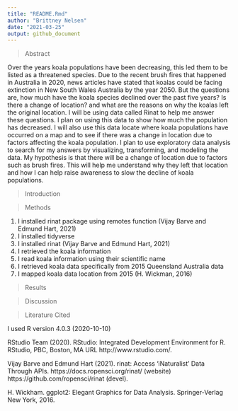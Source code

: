 ```yaml
---
title: "README.Rmd"
author: "Brittney Nelsen"
date: "2021-03-25"
output: github_document
---
```


>Abstract

Over the years koala populations have been decreasing, this led them to be listed as a threatened species. Due to the recent brush fires that happened in Australia in 2020, news articles have stated that koalas could be facing extinction in New South Wales Australia by the year 2050. But the questions are, how much have the koala species declined over the past five years? Is there a change of location? and what are the reasons on why the koalas left the original location. I will be using data called Rinat to help me answer these questions. I plan on using this data to show how much the population has decreased. I will also use this data locate where koala populations have occurred on a map and to see if there was a change in location due to factors affecting the koala population. I plan to use exploratory data analysis to search for my answers by visualizing, transforming, and modeling the data. My hypothesis is that there will be a change of location due to factors such as brush fires. This will help me understand why they left that location and how I can help raise awareness to slow the decline of koala populations.

>Introduction


>Methods

1. I installed rinat package using remotes function (Vijay Barve and Edmund Hart, 2021)
2. I installed tidyverse
3. I installed rinat (Vijay Barve and Edmund Hart, 2021)
4. I retrieved the koala information
5. I read koala information using their scientific name
6. I retrieved koala data specifically from 2015 Queensland Australia data
7. I mapped koala data location from 2015 (H. Wickman, 2016)

>Results


>Discussion


>Literature Cited

I used R version 4.0.3 (2020-10-10)

RStudio Team (2020). RStudio: Integrated Development Environment for R. RStudio, PBC,
  Boston, MA URL http://www.rstudio.com/.

Vijay Barve and Edmund Hart (2021). rinat: Access 'iNaturalist' Data Through APIs.
  https://docs.ropensci.org/rinat/ (website) https://github.com/ropensci/rinat (devel).

H. Wickham. ggplot2: Elegant Graphics for Data Analysis. Springer-Verlag New York,
  2016.

